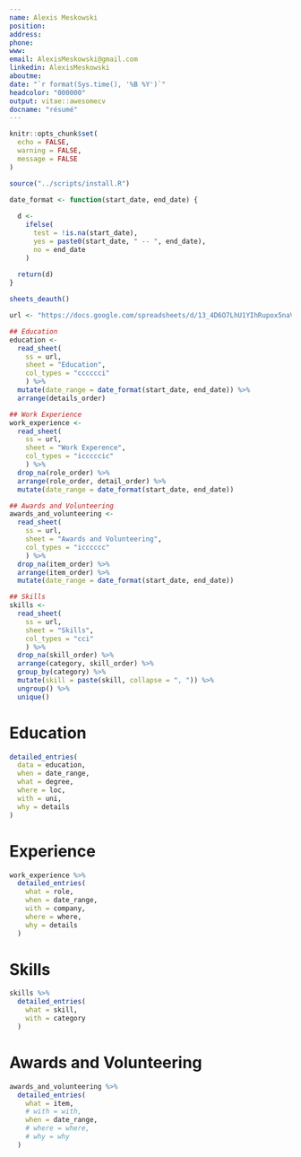 ```yaml
---
name: Alexis Meskowski
position: 
address: 
phone:
www: 
email: AlexisMeskowski@gmail.com
linkedin: AlexisMeskowski
aboutme: 
date: "`r format(Sys.time(), '%B %Y')`"
headcolor: "000000"
output: vitae::awesomecv
docname: "résumé"
---
```


```r
knitr::opts_chunk$set(
  echo = FALSE, 
  warning = FALSE,
  message = FALSE
)

source("../scripts/install.R")

date_format <- function(start_date, end_date) {
  
  d <-
    ifelse(
      test = !is.na(start_date),
      yes = paste0(start_date, " -- ", end_date),
      no = end_date
    )
  
  return(d)
}
```

```r
sheets_deauth()

url <- "https://docs.google.com/spreadsheets/d/13_4D6O7LhU1YIhRupox5naVz8TE-6Xbzj9ta5MPnXqM/edit?usp=sharing"

## Education
education <- 
  read_sheet(
    ss = url,
    sheet = "Education",
    col_types = "cccccci"
    ) %>% 
  mutate(date_range = date_format(start_date, end_date)) %>% 
  arrange(details_order)

## Work Experience
work_experience <- 
  read_sheet(
    ss = url,
    sheet = "Work Experence",
    col_types = "icccccic"
    ) %>% 
  drop_na(role_order) %>% 
  arrange(role_order, detail_order) %>% 
  mutate(date_range = date_format(start_date, end_date))

## Awards and Volunteering
awards_and_volunteering <-
  read_sheet(
    ss = url,
    sheet = "Awards and Volunteering",
    col_types = "icccccc"
    ) %>% 
  drop_na(item_order) %>% 
  arrange(item_order) %>% 
  mutate(date_range = date_format(start_date, end_date))

## Skills
skills <-
  read_sheet(
    ss = url,
    sheet = "Skills",
    col_types = "cci"
    ) %>% 
  drop_na(skill_order) %>% 
  arrange(category, skill_order) %>% 
  group_by(category) %>% 
  mutate(skill = paste(skill, collapse = ", ")) %>% 
  ungroup() %>% 
  unique()
```

# Education 

```r
detailed_entries(
  data = education, 
  when = date_range,
  what = degree,
  where = loc,
  with = uni,
  why = details
)
```

# Experience

```r
work_experience %>% 
  detailed_entries(
    what = role,
    when = date_range,
    with = company,
    where = where,
    why = details
  )
```

# Skills

```r
skills %>% 
  detailed_entries(
    what = skill,
    with = category
  )
```

<!-- \pagebreak -->

# Awards and Volunteering

```r
awards_and_volunteering %>% 
  detailed_entries(
    what = item,
    # with = with,
    when = date_range,
    # where = where,
    # why = why
  )
```
